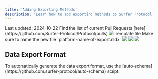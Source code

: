 ```yaml
---
title: 'Adding Exporting Methods'
description: 'Learn how to add exporting methods to Surfer Protocol'
---
```

<Check>
Last updated: 2024-10-22
</Check>     
<Steps>
  <Step title="Make sure a PR does not already exist for the platform">
    Find the list of current Pull Requests [here](https://github.com/Surfer-Protocol/Protocol/pulls)
  </Step>
  <Step title="Make a file for the platform in its corresponding platform folder.">
    <Frame>
      <img src="/images/adding/methods/step1.png" />
    </Frame>
  </Step>
  <Step title="Copy over the template file into the new file and change it up as needed">
    <Link href="/platforms/adding/methods-template">Template file</Link>
    <Info>
      Make sure to name the new file `platform-name-of-export.mdx`
    </Info>
    <Frame>
      <img src="/images/adding/methods/step2.png" />
    </Frame>
  </Step>
  <Step title="Add the exporting method to the 'mint.json' file">
    <Frame>
      <img src="/images/adding/methods/step3.png" />
    </Frame>
  </Step>
  <Step title="Create a new branch and submit a PR">
    <Frame>
      <img src="/images/adding/methods/step4.png" />
    </Frame>  
  </Step>
</Steps>

## Data Export Format

<Info>
To automatically generate the data export format, use the [auto-schema](https://github.com/surfer-protocol/auto-schema) script.
</Info>
